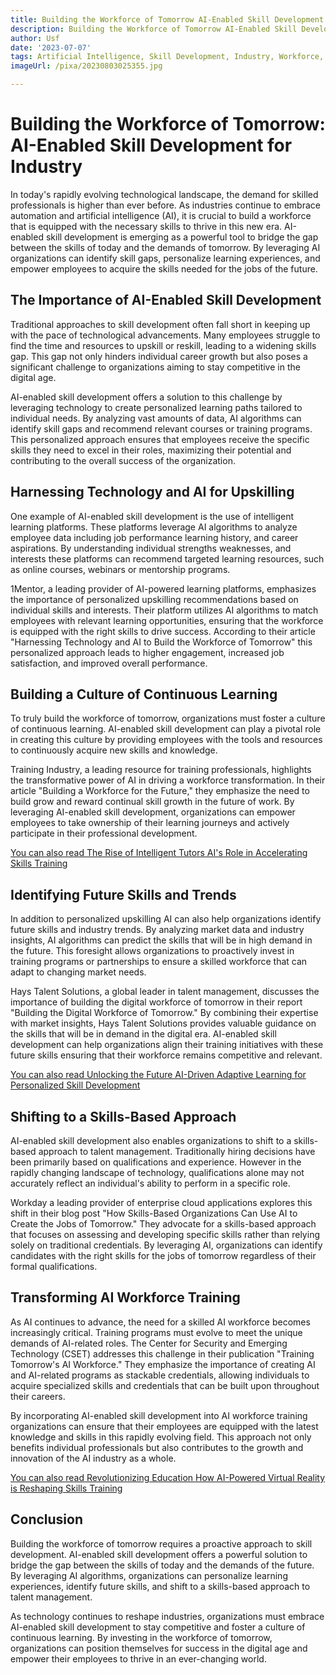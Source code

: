```yaml
---
title: Building the Workforce of Tomorrow AI-Enabled Skill Development for Industry
description: Building the Workforce of Tomorrow AI-Enabled Skill Development for Industry
author: Usf
date: '2023-07-07'
tags: Artificial Intelligence, Skill Development, Industry, Workforce, Tomorrow
imageUrl: /pixa/20230803025355.jpg

---
```

# Building the Workforce of Tomorrow: AI-Enabled Skill Development for Industry

In today's rapidly evolving technological landscape, the demand for skilled professionals is  higher than ever before. As industries continue to  embrace automation and artificial intelligence (AI), it is crucial to build  a workforce that is equipped with the  necessary skills to thrive in this new era. AI-enabled skill development is emerging as a powerful tool to bridge the gap  between the  skills of today and the demands of tomorrow. By leveraging AI organizations can identify skill gaps,  personalize learning experiences, and empower employees to acquire the skills needed for the jobs of the future.

##  The  Importance of AI-Enabled Skill Development

Traditional approaches to skill development often  fall short in keeping up with the pace of technological advancements. Many employees struggle to  find the time and resources to upskill or reskill, leading to a widening skills gap. This gap not only hinders individual career growth but also poses  a significant challenge to organizations aiming to stay competitive in the digital age.

AI-enabled skill development offers a solution to this challenge by leveraging technology to create personalized learning paths tailored to individual  needs. By analyzing vast amounts  of data, AI algorithms can identify  skill gaps and recommend relevant courses or training programs.  This personalized approach ensures that employees receive  the  specific skills they need to excel in their roles, maximizing their potential and contributing to the overall success of the organization.

## Harnessing Technology and  AI for Upskilling

One example of AI-enabled  skill development is the use of intelligent learning  platforms. These  platforms  leverage AI algorithms  to analyze employee data including  job performance  learning history, and career aspirations. By understanding individual strengths weaknesses,  and interests these platforms can recommend targeted learning resources, such as online courses, webinars or mentorship programs.

1Mentor, a leading provider of AI-powered  learning platforms,  emphasizes the importance  of personalized upskilling recommendations based on individual skills  and interests. Their platform utilizes AI algorithms to match employees with  relevant learning opportunities, ensuring that the workforce is equipped with the right skills to drive success. According to their article "Harnessing  Technology and AI to Build the  Workforce of Tomorrow" this personalized approach leads to higher engagement, increased job satisfaction,  and improved overall performance.

## Building a Culture of Continuous Learning

To truly build the workforce of tomorrow,  organizations must foster  a culture of continuous learning. AI-enabled skill development can play a pivotal role in creating this culture by providing employees with the tools and resources to continuously  acquire new skills and knowledge.

Training  Industry, a leading  resource for training professionals, highlights the  transformative power of AI in driving a workforce transformation.  In their article "Building a Workforce for the Future," they  emphasize the need to  build grow and reward continual  skill growth in the future of work. By leveraging AI-enabled skill development, organizations can empower employees  to take ownership of their learning journeys and actively participate in their professional development.

[You can also  read The Rise of Intelligent Tutors  AI's Role in Accelerating Skills Training](The%20Rise%20of%20Intelligent%20Tutors%20AI%27s%20Role%20in%20Accelerating%20Skills%20Training)


## Identifying Future Skills and Trends

In addition to personalized upskilling AI can also help organizations  identify future skills and  industry  trends. By analyzing  market data and industry insights, AI algorithms can predict the skills that will be in high demand in  the future. This foresight  allows  organizations to proactively invest in training programs or partnerships to ensure a skilled workforce that can adapt to changing market needs.

Hays Talent Solutions, a global leader in  talent management, discusses the importance of building the digital workforce  of  tomorrow in their report "Building the Digital Workforce of Tomorrow." By combining their expertise with market insights, Hays Talent Solutions  provides valuable guidance on the skills that will be in demand in the digital era. AI-enabled skill development can  help organizations align their training initiatives with these future skills  ensuring that their workforce remains competitive and relevant.

[You can also read Unlocking the Future AI-Driven Adaptive Learning for Personalized Skill Development](Unlocking%20the%20Future%20AI-Driven%20Adaptive%20Learning%20for%20Personalized%20Skill%20Development)


## Shifting to a Skills-Based Approach

AI-enabled skill development also enables organizations to shift to a skills-based approach to talent management. Traditionally hiring decisions have  been primarily  based on qualifications and  experience. However in the rapidly changing landscape of technology, qualifications alone  may not accurately reflect  an individual's ability to perform in a specific  role.

Workday a leading provider of enterprise cloud applications explores this shift in their  blog post "How Skills-Based Organizations Can Use AI to Create  the Jobs of Tomorrow." They advocate for a skills-based  approach that focuses on assessing  and developing specific  skills rather than relying solely on traditional credentials. By leveraging AI, organizations can identify candidates with the right  skills for the jobs of  tomorrow regardless of  their formal qualifications.

## Transforming AI Workforce Training

As AI continues to advance, the need for a  skilled AI workforce becomes  increasingly critical. Training programs must evolve to  meet the unique  demands of  AI-related roles. The Center  for Security and Emerging Technology (CSET) addresses this  challenge in their publication "Training Tomorrow's AI  Workforce." They emphasize the importance of creating AI and AI-related programs as stackable credentials,  allowing individuals to acquire specialized skills and credentials that can be built upon throughout their careers.

By incorporating AI-enabled skill development into AI workforce training organizations can ensure that  their employees are equipped with the latest knowledge and skills in this rapidly evolving field. This approach not only benefits individual professionals  but also contributes to  the growth and innovation of the AI industry  as a whole.

[You can also read Revolutionizing Education  How AI-Powered Virtual Reality  is Reshaping Skills Training](Revolutionizing%20Education%20How%20AI-Powered%20Virtual%20Reality%20is%20Reshaping%20Skills%20Training)


## Conclusion

Building the workforce of tomorrow requires a  proactive approach to skill development. AI-enabled skill development offers a powerful solution to bridge the gap between the  skills of today and the demands of  the future. By leveraging AI  algorithms, organizations can personalize learning experiences, identify future skills, and shift to a skills-based approach to talent management.

As technology  continues  to reshape industries, organizations must embrace AI-enabled skill development to stay competitive and foster  a culture  of continuous learning.  By investing in the workforce of tomorrow, organizations can  position themselves for success  in the digital age and empower their employees to thrive in an ever-changing world.